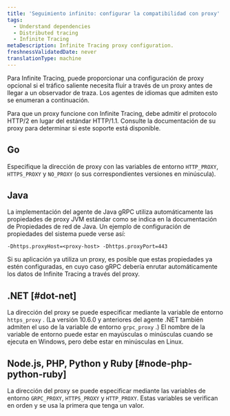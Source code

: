 ```yaml
---
title: 'Seguimiento infinito: configurar la compatibilidad con proxy'
tags:
  - Understand dependencies
  - Distributed tracing
  - Infinite Tracing
metaDescription: Infinite Tracing proxy configuration.
freshnessValidatedDate: never
translationType: machine
---
```


Para Infinite Tracing, puede proporcionar una configuración de proxy opcional si el tráfico saliente necesita fluir a través de un proxy antes de llegar a un observador de traza. Los agentes de idiomas que admiten esto se enumeran a continuación.

<Callout variant="important">
  Para que un proxy funcione con Infinite Tracing, debe admitir el protocolo HTTP/2 en lugar del estándar HTTP/1.1. Consulte la documentación de su proxy para determinar si este soporte está disponible.
</Callout>

## Go

Especifique la dirección de proxy con las variables de entorno `HTTP_PROXY`, `HTTPS_PROXY` y `NO_PROXY` (o sus correspondientes versiones en minúscula).

## Java

La implementación del agente de Java gRPC utiliza automáticamente las propiedades de proxy JVM estándar como se indica en la documentación de Propiedades de red de Java. Un ejemplo de configuración de propiedades del sistema puede verse así:

```
-Dhttps.proxyHost=<proxy-host> -Dhttps.proxyPort=443
```

Si su aplicación ya utiliza un proxy, es posible que estas propiedades ya estén configuradas, en cuyo caso gRPC debería enrutar automáticamente los datos de Infinite Tracing a través del proxy.

## .NET [#dot-net]

La dirección del proxy se puede especificar mediante la variable de entorno `https_proxy` . (La versión 10.6.0 y anteriores del agente .NET también admiten el uso de la variable de entorno `grpc_proxy` .) El nombre de la variable de entorno puede estar en mayúsculas o minúsculas cuando se ejecuta en Windows, pero debe estar en minúsculas en Linux.

## Node.js, PHP, Python y Ruby [#node-php-python-ruby]

La dirección del proxy se puede especificar mediante las variables de entorno `GRPC_PROXY`, `HTTPS_PROXY` y `HTTP_PROXY`. Estas variables se verifican en orden y se usa la primera que tenga un valor.